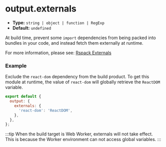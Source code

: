# output.externals

- **Type:** `string | object | function | RegExp`
- **Default:** `undefined`

At build time, prevent some `import` dependencies from being packed into bundles in your code, and instead fetch them externally at runtime.

For more information, please see: [Rspack Externals](https://rspack.dev/config/externals)

### Example

Exclude the `react-dom` dependency from the build product. To get this module at runtime, the value of `react-dom` will globally retrieve the `ReactDOM` variable.

```js
export default {
  output: {
    externals: {
      'react-dom': 'ReactDOM',
    },
  },
};
```

:::tip
When the build target is Web Worker, externals will not take effect. This is because the Worker environment can not access global variables.
:::
